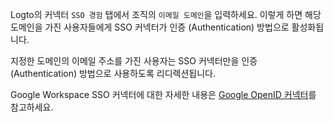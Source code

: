 Logto의 커넥터 `SSO 경험` 탭에서 조직의 `이메일 도메인`을 입력하세요. 이렇게 하면 해당 도메인을 가진 사용자들에게 SSO 커넥터가 인증 (Authentication) 방법으로 활성화됩니다.

지정한 도메인의 이메일 주소를 가진 사용자는 SSO 커넥터만을 인증 (Authentication) 방법으로 사용하도록 리디렉션됩니다.

Google Workspace SSO 커넥터에 대한 자세한 내용은 [Google OpenID 커넥터](https://developers.google.com/identity/openid-connect/openid-connect)를 참고하세요.
